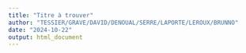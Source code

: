 ```yaml
---
title: "Titre à trouver"
author: "TESSIER/GRAVE/DAVID/DENOUAL/SERRE/LAPORTE/LEROUX/BRUNNO"
date: "2024-10-22"
output: html_document
---
```

